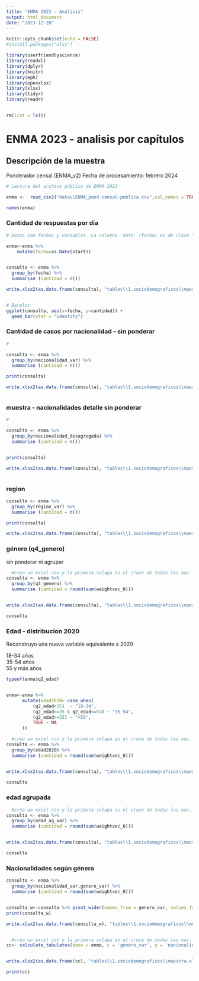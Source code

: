 ```yaml
---
title: "ENMA 2023 - Análisis"
output: html_document
date: "2023-12-28"
---
```


```r
knitr::opts_chunk$set(echo = FALSE)
#install.packages("xlsx")

library(userfriendlyscience)
library(readxl)
library(dplyr)
library(knitr)
library(eph)
library(openxlsx)
library(xlsx)
library(tidyr)
library(readr)


rm(list = ls())
```

# ENMA 2023 - analisis por capítulos

## Descripción de la muestra

Ponderador censal (ENMA_v2)
Fecha de procesamiento: febrero 2024



```r

# Lectura del archivo público de ENMA 2023

enma <-  read_csv2("data\\ENMA_pond-censal-publica.csv",col_names = TRUE,col_types = NULL)

names(enma)
```
### Cantidad de respuestas por día

```r
# Datos con fechas y variables. La columna 'date' (fecha) es de clase "Date"

enma<-enma %>%
    mutate(fecha=as.Date(start))


consulta <- enma %>% 
  group_by(fecha) %>% 
  summarise (cantidad = n()) 

write.xlsx2(as.data.frame(consulta), "tables\\1.sociodemograficos\\muestra.xlsx", row.names = FALSE, sheetName = "fechas") 


# Barplot
ggplot(consulta, aes(x=fecha, y=cantidad)) + 
  geom_bar(stat = "identity")

```
### Cantidad de casos por nacionalidad - sin ponderar

```r
# 

consulta <- enma %>% 
  group_by(nacionalidad_var) %>% 
  summarise (cantidad = n()) 

print(consulta)

write.xlsx2(as.data.frame(consulta), "tables\\1.sociodemograficos\\muestra.xlsx", row.names = FALSE, sheetName = "nacionalidad",append = TRUE) 



```

### muestra - nacionalidades detalle sin ponderar

```r
# 

consulta <- enma %>% 
  group_by(nacionalidad_desagregada) %>% 
  summarise (cantidad = n()) 


print(consulta)

write.xlsx2(as.data.frame(consulta), "tables\\1.sociodemograficos\\muestra.xlsx", row.names = FALSE, sheetName = "nac_desagregada",append = TRUE)  



```

### region 

```r

consulta <- enma %>% 
  group_by(region_var) %>% 
  summarise (cantidad = n()) 

print(consulta)

write.xlsx2(as.data.frame(consulta), "tables\\1.sociodemograficos\\muestra.xlsx", row.names = FALSE, sheetName = "region",append = TRUE)  

```


### género (q4_genero)

sin ponderar ni agrupar  


```r

  #creo un excel con y la primera solapa es el cruce de todas las nac.
consulta <- enma %>% 
  group_by(q4_genero) %>% 
  summarise (cantidad = round(sum(weightvec_0)))


write.xlsx2(as.data.frame(consulta), "tables\\1.sociodemograficos\\muestra.xlsx", row.names = FALSE, sheetName = "q4_genero",append = TRUE)  

consulta
```
### Edad - distribucion 2020

Reconstruyo una nueva variable equivalente a 2020

18-34 años  
35-54 años  
55 y más años  



```r
typeof(enma$q2_edad)


enma<-enma %>%
      mutate(edad2020= case_when(
          (q2_edad<35)  ~ "18-34",
          (q2_edad>=35 & q2_edad<=54) ~ "35-54",
          (q2_edad>=55) ~ ">55",
          TRUE ~ NA
      ))

  #creo un excel con y la primera solapa es el cruce de todas las nac.
consulta <- enma %>% 
  group_by(edad2020) %>% 
  summarise (cantidad = round(sum(weightvec_0)))


write.xlsx2(as.data.frame(consulta), "tables\\1.sociodemograficos\\muestra.xlsx", row.names = FALSE, sheetName = "edad_2020",append = TRUE)  

consulta
```
### edad agrupada


```r

  #creo un excel con y la primera solapa es el cruce de todas las nac.
consulta <- enma %>% 
  group_by(edad_ag_var) %>% 
  summarise (cantidad = round(sum(weightvec_0)))


write.xlsx2(as.data.frame(consulta), "tables\\1.sociodemograficos\\muestra.xlsx", row.names = FALSE, sheetName = "edad_ag",append = TRUE)  

consulta

```

### Nacionalidades según género

```r


consulta <- enma %>% 
  group_by(nacionalidad_var,genero_var) %>% 
  summarise (cantidad = round(sum(weightvec_0)))


consulta_w<-consulta %>% pivot_wider(names_from = genero_var, values_from = cantidad)
print(consulta_w)

write.xlsx2(as.data.frame(consulta_w), "tables\\1.sociodemograficos\\muestra.xlsx", row.names = FALSE, sheetName = "genero_nac_abs",append = TRUE)    


  #creo un excel con y la primera solapa es el cruce de todas las nac.
cc<- calculate_tabulates(base = enma, x = 'genero_var', y = 'nacionalidad_var', add.percentage ='col', add.totals = 'row',weights = 'weightvec_0')


write.xlsx2(as.data.frame(cc), "tables\\1.sociodemograficos\\muestra.xlsx", row.names = FALSE, sheetName = "genero_nac_freq",append = TRUE)

print(cc)


```



